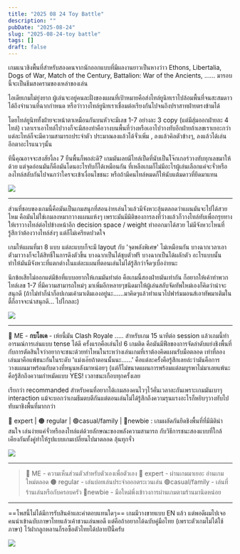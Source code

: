 ```yaml
---
title: "2025 08 24 Toy Battle"
description: ""
pubDate: "2025-08-24"
slug: "2025-08-24-toy battle"
tags: []
draft: false
---
```


เกมแนวชิงพื้นที่สำหรับสองคนจากนักออกแบบที่มีผลงานยาวเป็นหางว่าว Ethons, Libertalia, Dogs of War, Match of the Century, Battalion: War of the Ancients, ...... มารอบนี้จะเป็นธีมสงครามของเหล่าของเล่น

ไอเดียเกมไม่ยุ่งยาก ผู้เล่นจะอยู่คนละฝั่งของแผนที่เป้าหมายคือส่งไทล์ยูนิทเราไปล้อมพื้นที่จนสะสมดาวได้ถึงจำนวนที่ฉากกำหนด หรือว่าวางไทล์ยูนิทเราเชื่อมต่อเรียงกันไปจนถึงปราสาทฝ่ายตรงข้ามได้

โดยไทล์ยูนิททั้งฝ่ายจะหน้าตาเหมือนกันบนหัวจะมีเลข 1-7 อย่างละ 3 copy (แต่มีสุ่มออกฝ่ายละ 4 ไทล์) เวลาเราเอาไทล์ไปวางก็จะมีสองท่าคือวางบนพื้นที่ว่างหรือเอาไปวางทับอีกฝ่ายถ้าเลขเราเยอะกว่า แต่ละไทล์ก็จะมีความสามารถประจำตัว ประมาณลงแล้วได้จั่วเพิ่ม , ลงแล้วคิลตัวข้างๆ, ลงแล้วได้เล่นอีกตาอะไรแนวๆนั้น

ทีนี้คุณอาจจะสงสัยงี้ลง 7 ยืนพื้นก็พอล่ะดิ? เกมมันเลยมีไทล์เป็ดที่นับเป็นโจ๊กเกอร์วางทับทุกเลขมาให้ด้วย แต่จุดอ่อนมันก็คือมันโดนอะไรทับก็ได้เหมือนกัน ที่เหลือเกมก็ไม่มีอะไรผู้เล่นเลือกแค่จะจั่วหรือลงไทล์สลับกันไปจนกว่าใครจะเข้าเงื่อนไขชนะ หรือถ้ามีคนไทล์หมดก็ให้นับแต้มดาวที่ยึดมาแทน

![](./images/P8240074.jpg)

---
ส่วนที่ชอบของเกมนี้คือมันเป็นเกมสนุกที่สอนง่ายเล่นไวแล้วมีจังหวะลุ้นตลอดว่าแผนมันจะไปได้สวยไหม คือมันไม่ใช่เกมลงหมากวางแผนแห้งๆ เพราะมันมีมิติของการลงที่ว่างแล้วก็วางไทล์ทับเพื่อกรุยทางให้เราวางไทล์ต่อไปข้างหน้าอีก decision space / weight ทำออกมาได้สวย ไม่มีจังหวะไหนที่รู้สึกว่าต้องวางไทล์ส่งๆ แต่ก็ไม่เครียดปวดใจ

เกมให้แผนที่มา 8 แบบ แต่ละแบบก็จะมี layout กับ 'จุดพลังพิเศษ' ไม่เหมือนกัน บางฉากเวลาเอาตัวมาวางก็จะได้สิทธิ์ในการดึงตัวขึ้น บางฉากเป็นได้ชุบตัวฟรี บางฉากเป็นได้ผลักตัว อะไรแบบนั้น ทำให้มันมีจังหวะที่แตกต่างในแต่ละแผนที่ตอนเล่นไม่ได้รู้สึกว่าจืดๆเบื่อง่ายนะ

นึกข้อเสียไม่ออกแต่มีข้อที่แบบอยากให้เกมมันทำต่อ คือเกมนี้สองฝ่ายมันเท่ากัน ก็อยากให้เค้าทำพวกไทล์เลข 1-7 ที่มีความสามารถใหม่ๆ มาเพิ่มอีกหลายๆชนิดมาให้ผู้เล่นสลับจัดทัพใหม่เองก็คิดว่าน่าจะสนุกดี (ถ้าไม่ทำก็น่าก็อปเกมเค้ามาเติมเองอยู่นะ......มาคิดๆแล้วทำแนวไปฟาร์มมอนส์เอาทัพมาเติมในตี้ก็อาจจะน่าสนุกดี... ไปไกลละ)

![](./images/P8240081.jpg)

---
🐸 ME - **กบโอเค** - เห้ยนี้มัน Clash Royale ..... สำหรับเกม 15 นาทีต่อ session แล้วเกมนี้ทำอารมณ์การเล่นแบบ tense ได้ดี ครั้งแรกคือเล่นไป 6 เกมติด คือมันมีฟีลของการจัดลำดับแย่งชิงพื้นที่กับการตัดสินใจว่าอยากจะชนะด้วยท่าไหนในระหว่างเล่นเกมที่เราต้องคิดแผนรับมือตลอด เท่าที่ลองเล่นมาคือแพ้ชนะกันในระดับ 'แม่งเอ๊ยถ้าตอนนั้นนะ......' คือแต่ละครั้งคือรู้สึกเลยล่ะว่ามันคือการวางแผนมาพร้อมกับดวงที่หนุนหลังมาหน่อยๆ (แต่ก็ไม่ขนาดแผนการพร้อมแต่ลมบูรพาไม่มาเลยแพ้นะ คือรู้สึกถึงความกำหมัดแบบ YES! เวลาชนะเกือบทุกครั้งเลย 

เรียกว่า recommanded สำหรับคนที่อยากได้เกมสองคนไวๆไว้คั่นเวลาละกันเพราะเกมมันเบาๆ interaction แม้จะบอกว่าเกมธีมตบตีกันแต่ตอนเล่นไม่ได้รู้สึกถึงความรุนแรงอะไรก็หยิบๆวางทับไปทับมาชิงพื้นที่มากกว่า 

🔴 expert  | 🟠 regular | 🟢casual/family | 🧸newbie : เกมผลัดกันยึดชิงพื้นที่ที่มีมิติน่าสนใจ เล่นง่ายแค่จั่วหรือลงไทล์แต่ด้วยลักษณะของพลังความสามารถ กับวิธีการชนะสองแบบที่ใกล้เคียงกันทั้งคู่ทำให้รูปแบบเกมเปลี่ยนไปมาตลอด ลุ้นทุกจั่ว

![](./images/P8240088.jpg)

---
> 🐸 ME - ความเห็นส่วนตัวสำหรับตัวเองเพื่อตัวเอง
> 🔴 expert - ผ่านเกมมาเยอะ อ่านเกมใหม่ตลอด
> 🟠 regular - เล่นบ่อยเล่นประจำออกตระเวนเล่น
> 🟢casual/family - เล่นที่ร้านเล่นหรือกับครอบครัว
> 🧸newbie - มือใหม่พึ่งเข้าวงการผ่านเกมตามร้านมานิดหน่อย

---
==โพสนี้ไม่ได้มีการรับสินค้าและค่าตอบแทนใดๆ==  เกมมีวางขายแบบ EN แล้ว แต่พอดีผมไปเจอคนนำเข้าฉบับภาษาไทยแล้วเค้าชวนเล่นพอดี แต่คือถ้าอยากได้ฉบับคู่มือไทย (เพราะตัวเกมไม่ได้ใช้ภาษา) ไว้ฝากลูกหลานก็รอซื้อตัวไทยได้ปลายปีนี้ครับ

![](./images/P8240101.jpg)